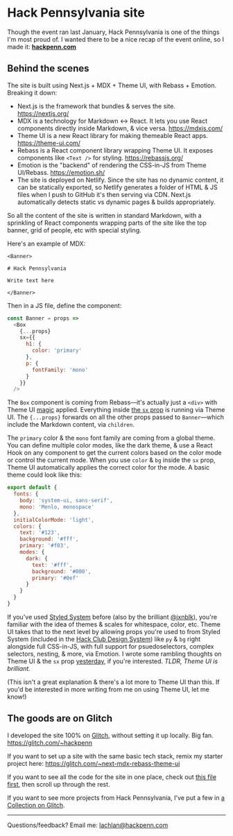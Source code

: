 # Hack Pennsylvania site

Though the event ran last January, Hack Pennsylvania is one of the things I'm most proud of. I wanted there to be a nice recap of the event online, so I made it: [**hackpenn.com**](https://hackpenn.com)

## Behind the scenes

The site is built using Next.js + MDX + Theme UI, with Rebass + Emotion. Breaking it down:

- Next.js is the framework that bundles & serves the site. https://nextjs.org/
- MDX is a technology for Markdown <-> React. It lets you use React components directly inside Markdown, & vice versa. https://mdxjs.com/
- Theme UI is a new React library for making themeable React apps. https://theme-ui.com/
- Rebass is a React component library wrapping Theme UI. It exposes components like `<Text />` for styling. https://rebassjs.org/
- Emotion is the "backend" of rendering the CSS-in-JS from Theme UI/Rebass. https://emotion.sh/
- The site is deployed on Netlify. Since the site has no dynamic content, it can be statically exported, so Netlify generates a folder of HTML & JS files when I push to GitHub it's then serving via CDN. Next.js automatically detects static vs dynamic pages & builds appropriately.

So all the content of the site is written in standard Markdown, with a sprinkling of React components wrapping parts of the site like the top banner, grid of people, etc with special styling.

Here's an example of MDX:

```mdx
<Banner>

# Hack Pennsylvania

Write text here

</Banner>
```

Then in a JS file, define the component:

```js
const Banner = props =>
  <Box
    {...props}
    sx={{
      h1: {
        color: 'primary'
      },
      p: {
        fontFamily: 'mono'
      }
    }}
  />
```

The `Box` component is coming from Rebass—it's actually just a `<div>` with Theme UI [magic](https://theme-ui.com/jsx-pragma) applied. Everything inside [the `sx` prop](https://theme-ui.com/sx-prop) is running via Theme UI. The `{...props}` forwards on all the other props passed to `Banner`—which include the Markdown content, via `children`.

The `primary` color & the `mono` font family are coming from a global theme. You can define multiple color modes, like the dark theme, & use a React Hook on any component to get the current colors based on the color mode or control the current mode. When you use `color` & `bg` inside the `sx` prop, Theme UI automatically applies the correct color for the mode. A basic theme could look like this:

```js
export default {
  fonts: {
    body: 'system-ui, sans-serif',
    mono: 'Menlo, monospace'
  },
  initialColorMode: 'light',
  colors: {
    text: '#123',
    background: '#fff',
    primary: '#f03',
    modes: {
      dark: {
        text: '#fff',
        background: '#000',
        primary: '#0ef'
      }
    }
  }
}
```

If you've used [Styled System](https://styled-system.com) before (also by the brilliant [@jxnblk](https://jxnblk.com)), you're familiar with the idea of themes & scales for whitespace, color, etc. Theme UI takes that to the next level by allowing props you're used to from Styled System (included in the [Hack Club Design System](https://design.hackclub.com)) like `py` & `bg` right alongside full CSS-in-JS, with full support for psuedoselectors, complex selectors, nesting, & more, via Emotion. I wrote some rambling thoughts on Theme UI & the `sx` prop [yesterday](/2019-08-14), if you're interested. _TLDR, Theme UI is brilliant._

(This isn't a great explanation & there's a lot more to Theme UI than this. If you'd be interested in more writing from me on using Theme UI, let me know!)

## The goods are on Glitch

I developed the site 100% on [Glitch](https://glitch.com), without setting it up locally. Big fan. https://glitch.com/~hackpenn

If you want to set up a site with the same basic tech stack, remix my starter project here: https://glitch.com/~next-mdx-rebass-theme-ui

If you want to see all the code for the site in one place, check out [this file first](https://github.com/hackpenn/site/commit/5f55ae915a6e4762d8e2641383000f5770960e49#diff-63823233e264ed6abbcc6f7ea0ef10bd), then scroll up through the rest.

If you want to see more projects from Hack Pennsylvania, I've put a few in [a Collection on Glitch](https://glitch.com/@lachlanjc/hack-pennsylvania).

___

Questions/feedback? Email me: [lachlan@hackpenn.com](mailto:lachlan@hackpenn.com)
